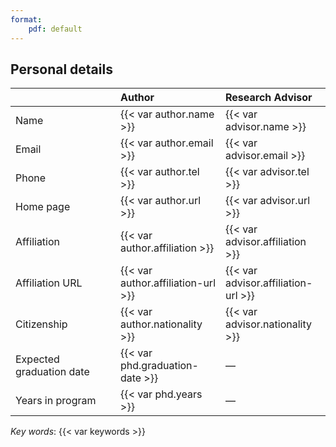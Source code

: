 ```yaml
---
format:
    pdf: default
---
```


## Personal details

|  | Author | Research Advisor |
|---------|:--------|:--------|
| Name     | {{< var author.name >}} | {{< var advisor.name >}} |  
| Email | {{< var author.email >}} | {{< var advisor.email >}} | 
| Phone | {{< var author.tel >}} | {{< var advisor.tel >}} | 
| Home page | {{< var author.url >}} | {{< var advisor.url >}} | 
| Affiliation | {{< var author.affiliation >}} | {{< var advisor.affiliation >}} | 
| Affiliation URL | {{< var author.affiliation-url >}} | {{< var advisor.affiliation-url >}} | 
| Citizenship | {{< var author.nationality >}} | {{< var advisor.nationality >}} | 
| Expected graduation date | {{< var phd.graduation-date >}} | --- | 
| Years in program | {{< var phd.years >}} | --- | 


*Key words*: {{< var keywords >}}
